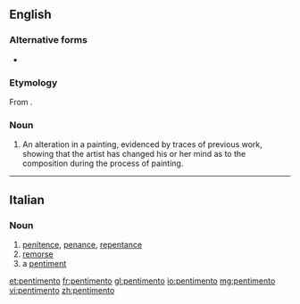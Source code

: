 ==English==
{{wikipedia}}

===Alternative forms===
* {{l/en|pentiment}}

===Etymology===
From {{etyl|it|en}} {{term|pentimento|lang=it}}.

===Noun===
{{en-noun|pentimenti}}

# An alteration in a painting, evidenced by traces of previous work, showing that the artist has changed his or her mind as to the composition during the process of painting.

----

==Italian==

===Noun===
{{it-noun|m}}

# [[penitence]], [[penance]], [[repentance]]
# [[remorse]]
# a [[pentiment]]

[[et:pentimento]]
[[fr:pentimento]]
[[gl:pentimento]]
[[io:pentimento]]
[[mg:pentimento]]
[[vi:pentimento]]
[[zh:pentimento]]